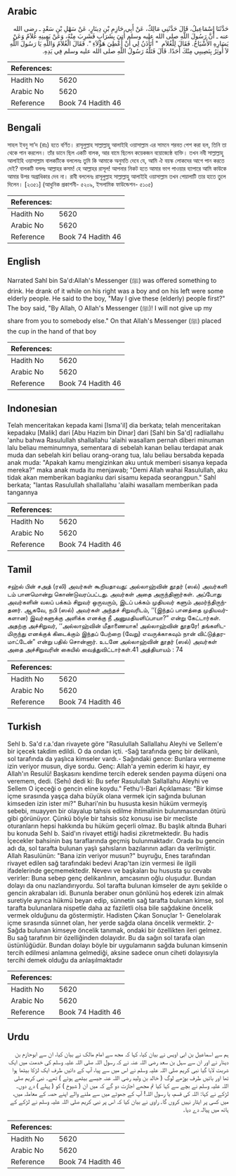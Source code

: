 ## Arabic


<div dir="rtl" lang="ar" style={{fontSize:'larger',backgroundColor:'#f8f9fa',padding:20}}>
حَدَّثَنَا إِسْمَاعِيلُ، قَالَ حَدَّثَنِي مَالِكٌ، عَنْ أَبِي حَازِمِ بْنِ دِينَارٍ، عَنْ سَهْلِ بْنِ سَعْدٍ ـ رضى الله عنه ـ أَنَّ رَسُولَ اللَّهِ صلى الله عليه وسلم أُتِيَ بِشَرَابٍ فَشَرِبَ مِنْهُ، وَعَنْ يَمِينِهِ غُلاَمٌ وَعَنْ يَسَارِهِ الأَشْيَاخُ‏.‏ فَقَالَ لِلْغُلاَمِ ‏ "‏ أَتَأْذَنُ لِي أَنْ أُعْطِيَ هَؤُلاَءِ ‏"‏‏.‏ فَقَالَ الْغُلاَمُ وَاللَّهِ يَا رَسُولَ اللَّهِ لاَ أُوثِرُ بِنَصِيبِي مِنْكَ أَحَدًا‏.‏ قَالَ فَتَلَّهُ رَسُولُ اللَّهِ صلى الله عليه وسلم فِي يَدِهِ‏.‏
</div>
<div style={{backgroundColor:'#f8f9fa',padding:20, marginBottom: 10}}><table> <thead> <tr> <th>References:</th> <th></th> </tr> </thead> <tbody><tr><td>Hadith No</td><td>5620</td></tr><tr><td>Arabic No</td><td>5620</td></tr><tr><td>Reference</td><td>Book 74 Hadith 46</td></tr></tbody></table></div>

## Bengali


<div dir="ltr" lang="bn" style={{fontSize:'larger',backgroundColor:'#f8f9fa',padding:20}}>
সাহল ইবনু সা’দ (রাঃ) হতে বর্ণিত। রাসূলুল্লাহ সাল্লাল্লাহু আলাইহি ওয়াসাল্লাম এর সামনে শরবত পেশ করা হল, তিনি তা থেকে পান করলেন। তাঁর ডানে ছিল একটি বালক, আর বামে ছিলেন কয়েকজন বয়োজ্যেষ্ঠ ব্যক্তি। তখন নবী সাল্লাল্লাহু আলাইহি ওয়াসাল্লাম বালকটিকে বললেনঃ তুমি কি আমাকে অনুমতি দেবে যে, আমি ঐ বয়স্ক লোকদের আগে পান করতে দেই? বালকটি বললঃ আল্লাহর কসম! হে আল্লাহর রাসূল! আপনার নিকট হতে আমার ভাগ পাওয়ার ব্যাপারে আমি কাউকে আমার উপর অগ্রাধিকার দেব না। রাবী বললেনঃ রাসূলুল্লাহ সাল্লাল্লাহু আলাইহি ওয়াসাল্লাম তখন পেয়ালাটি তার হাতে তুলে দিলেন। [২৩৫১] (আধুনিক প্রকাশনী- ৫২০৯, ইসলামিক ফাউন্ডেশন- ৫১০৫)
</div>
<div style={{backgroundColor:'#f8f9fa',padding:20, marginBottom: 10}}><table> <thead> <tr> <th>References:</th> <th></th> </tr> </thead> <tbody><tr><td>Hadith No</td><td>5620</td></tr><tr><td>Arabic No</td><td>5620</td></tr><tr><td>Reference</td><td>Book 74 Hadith 46</td></tr></tbody></table></div>

## English


<div dir="ltr" lang="en" style={{fontSize:'larger',backgroundColor:'#f8f9fa',padding:20}}>
Narrated Sahl bin Sa'd:Allah's Messenger (ﷺ) was offered something to drink. He drank of it while on his right was a boy and on his left were some elderly people. He said to the boy, "May I give these (elderly) people first?" The boy said, "By Allah, O Allah's Messenger (ﷺ)! I will not give up my share from you to somebody else." On that Allah's Messenger (ﷺ) placed the cup in the hand of that boy
</div>
<div style={{backgroundColor:'#f8f9fa',padding:20, marginBottom: 10}}><table> <thead> <tr> <th>References:</th> <th></th> </tr> </thead> <tbody><tr><td>Hadith No</td><td>5620</td></tr><tr><td>Arabic No</td><td>5620</td></tr><tr><td>Reference</td><td>Book 74 Hadith 46</td></tr></tbody></table></div>

## Indonesian


<div dir="ltr" lang="id" style={{fontSize:'larger',backgroundColor:'#f8f9fa',padding:20}}>
Telah menceritakan kepada kami [Isma'il] dia berkata; telah menceritakan kepadaku [Malik] dari [Abu Hazim bin Dinar] dari [Sahl bin Sa'd] radliallahu 'anhu bahwa Rasulullah shallallahu 'alaihi wasallam pernah diberi minuman lalu beliau meminumnya, sementara di sebelah kanan beliau terdapat anak muda dan sebelah kiri beliau orang-orang tua, lalu beliau bersabda kepada anak muda: "Apakah kamu mengizinkan aku untuk memberi sisanya kepada mereka?" maka anak muda itu menjawab; "Demi Allah wahai Rasulullah, aku tidak akan memberikan bagianku dari sisamu kepada seorangpun." Sahl berkata; "lantas Rasulullah shallallahu 'alaihi wasallam memberikan pada tangannya
</div>
<div style={{backgroundColor:'#f8f9fa',padding:20, marginBottom: 10}}><table> <thead> <tr> <th>References:</th> <th></th> </tr> </thead> <tbody><tr><td>Hadith No</td><td>5620</td></tr><tr><td>Arabic No</td><td>5620</td></tr><tr><td>Reference</td><td>Book 74 Hadith 46</td></tr></tbody></table></div>

## Tamil


<div dir="ltr" lang="ta" style={{fontSize:'larger',backgroundColor:'#f8f9fa',padding:20}}>
சஹ்ல் பின் சஅத் (ரலி) அவர்கள் கூறியதாவது: அல்லாஹ்வின் தூதர் (ஸல்) அவர்களி டம் பானமொன்று கொண்டுவரப்பட்டது. அவர்கள் அதை அருந்தினார்கள். அப்போது அவர்களின் வலப் பக்கம் சிறுவர் ஒருவரும், இடப் பக்கம் முதியவர் களும் அமர்ந்திருந்தனர். ஆகவே, நபி (ஸல்) அவர்கள் அந்தச் சிறுவரிடம், ‘‘(இந்தப் பானத்தை முதியவர்களான) இவர்களுக்கு அளிக்க எனக்கு நீ அனுமதியளிப்பாயா?” என்று கேட்டார்கள். அதற்கு அச்சிறுவர், ‘‘அல்லாஹ்வின் மீதாணையாக! அல்லாஹ்வின் தூதரே! தங்களிடமிருந்து எனக்குக் கிடைக்கும் இந்தப் பேற்றை (வேறு) எவருக்காகவும் நான் விட்டுத்தரமாட்டேன்” என்று பதில் சொன்னார். உடனே அல்லாஹ்வின் தூதர் (ஸல்) அவர்கள் அதை அச்சிறுவரின் கையில் வைத்துவிட்டார்கள்.41 அத்தியாயம் : 74
</div>
<div style={{backgroundColor:'#f8f9fa',padding:20, marginBottom: 10}}><table> <thead> <tr> <th>References:</th> <th></th> </tr> </thead> <tbody><tr><td>Hadith No</td><td>5620</td></tr><tr><td>Arabic No</td><td>5620</td></tr><tr><td>Reference</td><td>Book 74 Hadith 46</td></tr></tbody></table></div>

## Turkish


<div dir="ltr" lang="tr" style={{fontSize:'larger',backgroundColor:'#f8f9fa',padding:20}}>
Sehl b. Sa'd r.a.'dan rivayete göre "Rasulullah Sallallahu Aleyhi ve Sellem'e bir içecek takdim edildi. O da ondan içti. -Sağ tarafında genç bir delikanlı, sol tarafında da yaşlıca kimseler vardı.- Sağındaki gence: Bunlara vermeme izin veriyor musun, diye sordu. Genç: Allah'a yemin ederim ki hayır, ey Allah'ın Resulü! Başkasını kendime tercih ederek senden payıma düşeni ona veremem, dedi. (Sehı) dedi ki: Bu sefer Rasulullah Sallallahu Aleyhi ve Sellem O içeceği o gencin eline koydu." Fethu'l-Bari Açıklaması: "Bir kimse içme sırasında yaşça daha büyük olana vermek için sağında bulunan kimseden izin ister mi?" Buhari'nin bu hususta kesin hüküm vermeyiş sebebi, muayyen bir olayalup tahsis edilme ihtimalinin bulunmasından ötürü gibi görünüyor. Çünkü böyle bir tahsis söz konusu ise bir mecliste oturanların hepsi hakkında bu hüküm geçerli olmaz. Bu başlık altında Buhari bu konuda Sehl b. Said'ın rivayet ettiği hadisi zikretmektedir. Bu hadis İçecekler bahsinin baş taraflarında geçmiş bulunmaktadır. Orada bu gencin adı da, sol tarafta bulunan yaşlı şahısların bazılarının adları da verilmiştir. Allah Rasulünün: "Bana izin veriyor musun?" buyruğu, Enes tarafından rivayet edilen sağ tarafındaki bedevi Arap'tan izin vermesi ile ilgili ifadelerinde geçmemektedir. Nevevı ve başkaları bu hususta şu cevabı verirler: Buna sebep genç delikanlının, amcasının oğlu oluşudur. Bundan dolayı da onu nazlandırıyordu. Sol tarafta bulunan kimseler de aynı şekilde o gencin akrabaları idi. Bununla beraber onun gönlünü hoş ederek izin almak suretiyle ayrıca hükmü beyan edip, sünnetin sağ tarafta bulunan kimse, sol tarafta bulunanlara nispetle daha az faziletli olsa bile sağdakine öncelik vermek olduğunu da göstermiştir. Hadisten Çıkan Sonuçlar 1- Genelolarak içme sırasında sünnet olan, her yerde sağda olana öncelik vermektir. 2- Sağda bulunan kimseye öncelik tanımak, ondaki bir özellikten ileri gelmez. Bu sağ tarafının bir özelliğinden dolayıdır. Bu da sağın sol tarafa olan üstünlüğüdür. Bundan dolayı böyle bir uygulamanın sağda bulunan kimsenin tercih edilmesi anlamına gelmediği, aksine sadece onun ciheti dolayısıyla tercihi demek olduğu da anlaşılmaktadır
</div>
<div style={{backgroundColor:'#f8f9fa',padding:20, marginBottom: 10}}><table> <thead> <tr> <th>References:</th> <th></th> </tr> </thead> <tbody><tr><td>Hadith No</td><td>5620</td></tr><tr><td>Arabic No</td><td>5620</td></tr><tr><td>Reference</td><td>Book 74 Hadith 46</td></tr></tbody></table></div>

## Urdu


<div dir="rtl" lang="ur" style={{fontSize:'larger',backgroundColor:'#f8f9fa',padding:20}}>
ہم سے اسماعیل بن ابی اویس نے بیان کیا، کہا کہ مجھ سے امام مالک نے بیان کیا، ان سے ابوحازم بن دینار نے اور ان سے سہل بن سعد رضی اللہ عنہ نے کہ رسول اللہ صلی اللہ علیہ وسلم کی خدمت میں ایک شربت لایا گیا نبی کریم صلی اللہ علیہ وسلم نے اس میں سے پیا، آپ کے دائیں طرف ایک لڑکا بیٹھا ہوا تھا اور بائیں طرف بوڑھے لوگ ( خالد بن ولید رضی اللہ عنہ جیسے بیٹھے ہوئے ) تھے۔ نبی کریم صلی اللہ علیہ وسلم نے بچے سے کہا کیا تم مجھے اجازت دو گے کہ میں ان ( شیوخ ) کو ( پہلے ) دے دوں۔ لڑکے نے کہا: اللہ کی قسم، یا رسول اللہ! آپ کے جھوٹے میں سے ملنے والے اپنے حصہ کے معاملہ میں، میں کسی پر ایثار نہیں کروں گا۔ راوی نے بیان کیا کہ اس پر نبی کریم صلی اللہ علیہ وسلم نے لڑکے کے ہاتھ میں پیالہ دے دیا۔
</div>
<div style={{backgroundColor:'#f8f9fa',padding:20, marginBottom: 10}}><table> <thead> <tr> <th>References:</th> <th></th> </tr> </thead> <tbody><tr><td>Hadith No</td><td>5620</td></tr><tr><td>Arabic No</td><td>5620</td></tr><tr><td>Reference</td><td>Book 74 Hadith 46</td></tr></tbody></table></div>
